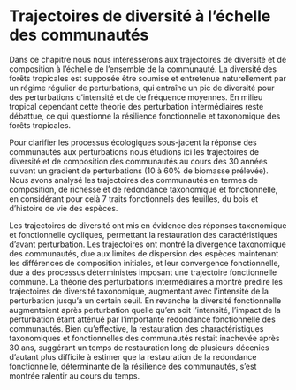# Trajectoires de diversité à l'échelle des communautés

Dans ce chapitre nous nous intéresserons aux trajectoires de diversité et de composition à l'échelle de l'ensemble de la communauté.
La diversité des forêts tropicales est supposée être soumise et entretenue naturellement par un régime régulier de perturbations, qui entraîne un pic de diversité pour des perturbations d'intensité et de de fréquence moyennes.
En milieu tropical cependant cette théorie des perturbation intermédiaires reste débattue, ce qui questionne la résilience fonctionnelle et taxonomique des forêts tropicales.

Pour clarifier les processus écologiques sous-jacent la réponse des communautés aux perturbations nous étudions ici les trajectoires de diversité et de composition des communautés au cours des 30 années suivant un gradient de perturbations (10 à 60% de biomasse prélevée).
Nous avons analysé les trajectoires des communautés en termes de composition, de richesse et de redondance taxonomique et fonctionnelle, en considérant pour celà 7 traits fonctionnels des feuilles, du bois et d'histoire de vie des espèces.

Les trajectoires de diversité ont mis en évidence des réponses taxonomique et fonctionnelle cycliques, permettant la restauration des caractéristiques d'avant perturbation.
Les trajectoires ont montré la divergence taxonomique des communautés, due aux limites de dispersion des espèces maintenant les différences de composition initiales, et leur convergence fonctionnelle, due à des processus déterministes imposant une trajectoire fonctionnelle commune.
La théorie des perturbations intermédiaires a montré prédire les trajectoires de diversité taxonomique, augmentant avec l'intensité de la perturbation jusqu'à un certain seuil.
En revanche la diversité fonctionnelle augmentaient après perturbation quelle qu'en soit l'intensité, l'impact de la perturbation étant atténué par l'importante redondance fonctionnelle des communautés.
Bien qu'effective, la restauration des charactéristiques taxonomiques et fonctionnelles des communautés restait inachevée après 30 ans, suggérant un temps de restauration long de plusieurs décenies d'autant plus difficile à estimer que la restauration de la redondance fonctionnelle, déterminante de la résilience des communautés, s'est montrée ralentir au cours du temps.


